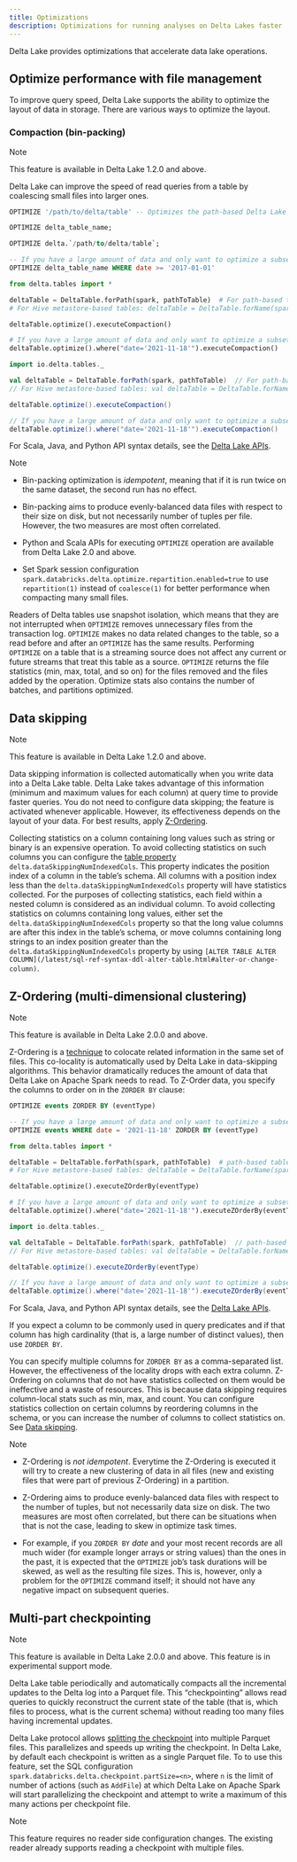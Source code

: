 ```yaml
---
title: Optimizations
description: Optimizations for running analyses on Delta Lakes faster
---
```


Delta Lake provides optimizations that accelerate data lake operations.

## Optimize performance with file management

To improve query speed, Delta Lake supports the ability to optimize the layout of data in storage. There are various ways to optimize the layout.

### Compaction (bin-packing)

<Info title="Note" level="info">
Note

This feature is available in Delta Lake 1.2.0 and above.
</Info>

Delta Lake can improve the speed of read queries from a table by coalescing small files into larger ones.

<CodeTabs>

```sql
OPTIMIZE '/path/to/delta/table' -- Optimizes the path-based Delta Lake table

OPTIMIZE delta_table_name;

OPTIMIZE delta.`/path/to/delta/table`;

-- If you have a large amount of data and only want to optimize a subset of it, you can specify an optional partition predicate using `WHERE`:
OPTIMIZE delta_table_name WHERE date >= '2017-01-01'
```

```python
from delta.tables import *

deltaTable = DeltaTable.forPath(spark, pathToTable)  # For path-based tables
# For Hive metastore-based tables: deltaTable = DeltaTable.forName(spark, tableName)

deltaTable.optimize().executeCompaction()

# If you have a large amount of data and only want to optimize a subset of it, you can specify an optional partition predicate using `where`
deltaTable.optimize().where("date='2021-11-18'").executeCompaction()
```

```scala
import io.delta.tables._

val deltaTable = DeltaTable.forPath(spark, pathToTable)  // For path-based tables
// For Hive metastore-based tables: val deltaTable = DeltaTable.forName(spark, tableName)

deltaTable.optimize().executeCompaction()

// If you have a large amount of data and only want to optimize a subset of it, you can specify an optional partition predicate using `where`
deltaTable.optimize().where("date='2021-11-18'").executeCompaction()
```

</CodeTabs>

For Scala, Java, and Python API syntax details, see the [Delta Lake APIs](/latest/delta-apidoc.html).

<Info title="Note" level="info">
Note

* Bin-packing optimization is _idempotent_, meaning that if it is run twice on the same dataset, the second run has no effect.

* Bin-packing aims to produce evenly-balanced data files with respect to their size on disk, but not necessarily number of tuples per file. However, the two measures are most often correlated.

* Python and Scala APIs for executing `OPTIMIZE` operation are available from Delta Lake 2.0 and above.

* Set Spark session configuration `spark.databricks.delta.optimize.repartition.enabled=true` to use `repartition(1)` instead of `coalesce(1)` for better performance when compacting many small files.
</Info>

Readers of Delta tables use snapshot isolation, which means that they are not interrupted when `OPTIMIZE` removes unnecessary files from the transaction log. `OPTIMIZE` makes no data related changes to the table, so a read before and after an `OPTIMIZE` has the same results. Performing `OPTIMIZE` on a table that is a streaming source does not affect any current or future streams that treat this table as a source. `OPTIMIZE` returns the file statistics (min, max, total, and so on) for the files removed and the files added by the operation. Optimize stats also contains the number of batches, and partitions optimized.

## Data skipping

<Info title="Note" level="info">
Note

This feature is available in Delta Lake 1.2.0 and above.
</Info>

Data skipping information is collected automatically when you write data into a Delta Lake table. Delta Lake takes advantage of this information (minimum and maximum values for each column) at query time to provide faster queries. You do not need to configure data skipping; the feature is activated whenever applicable. However, its effectiveness depends on the layout of your data. For best results, apply [Z-Ordering](/latest/optimizations-oss.html#-z-ordering-multi-dimensional-clustering).

Collecting statistics on a column containing long values such as string or binary is an expensive operation. To avoid collecting statistics on such columns you can configure the [table property](/latest/delta-batch.html#-table-properties) `delta.dataSkippingNumIndexedCols`. This property indicates the position index of a column in the table’s schema. All columns with a position index less than the `delta.dataSkippingNumIndexedCols` property will have statistics collected. For the purposes of collecting statistics, each field within a nested column is considered as an individual column. To avoid collecting statistics on columns containing long values, either set the `delta.dataSkippingNumIndexedCols` property so that the long value columns are after this index in the table’s schema, or move columns containing long strings to an index position greater than the `delta.dataSkippingNumIndexedCols` property by using `[ALTER TABLE ALTER COLUMN](/latest/sql-ref-syntax-ddl-alter-table.html#alter-or-change-column)`.

## Z-Ordering (multi-dimensional clustering)

<Info title="Note" level="info">
Note

This feature is available in Delta Lake 2.0.0 and above.
</Info>

Z-Ordering is a [technique](https://en.wikipedia.org/wiki/Z-order_curve) to colocate related information in the same set of files. This co-locality is automatically used by Delta Lake in data-skipping algorithms. This behavior dramatically reduces the amount of data that Delta Lake on Apache Spark needs to read. To Z-Order data, you specify the columns to order on in the `ZORDER BY` clause:

<CodeTabs>

```sql
OPTIMIZE events ZORDER BY (eventType)

-- If you have a large amount of data and only want to optimize a subset of it, you can specify an optional partition predicate by using "where".
OPTIMIZE events WHERE date = '2021-11-18' ZORDER BY (eventType)
```

```python
from delta.tables import *

deltaTable = DeltaTable.forPath(spark, pathToTable)  # path-based table
# For Hive metastore-based tables: deltaTable = DeltaTable.forName(spark, tableName)

deltaTable.optimize().executeZOrderBy(eventType)

# If you have a large amount of data and only want to optimize a subset of it, you can specify an optional partition predicate using `where`
deltaTable.optimize().where("date='2021-11-18'").executeZOrderBy(eventType)
```

```scala
import io.delta.tables._

val deltaTable = DeltaTable.forPath(spark, pathToTable)  // path-based table
// For Hive metastore-based tables: val deltaTable = DeltaTable.forName(spark, tableName)

deltaTable.optimize().executeZOrderBy(eventType)

// If you have a large amount of data and only want to optimize a subset of it, you can specify an optional partition predicate by using "where".
deltaTable.optimize().where("date='2021-11-18'").executeZOrderBy(eventType)
```

</CodeTabs>

For Scala, Java, and Python API syntax details, see the [Delta Lake APIs](/latest/delta-apidoc.html).

If you expect a column to be commonly used in query predicates and if that column has high cardinality (that is, a large number of distinct values), then use `ZORDER BY`.

You can specify multiple columns for `ZORDER BY` as a comma-separated list. However, the effectiveness of the locality drops with each extra column. Z-Ordering on columns that do not have statistics collected on them would be ineffective and a waste of resources. This is because data skipping requires column-local stats such as min, max, and count. You can configure statistics collection on certain columns by reordering columns in the schema, or you can increase the number of columns to collect statistics on. See [Data skipping](https://docs.delta.io/latest/optimizations-oss.html#-data-skipping).

<Info title="Note" level="info">
Note

* Z-Ordering is _not idempotent_. Everytime the Z-Ordering is executed it will try to create a new clustering of data in all files (new and existing files that were part of previous Z-Ordering) in a partition.

* Z-Ordering aims to produce evenly-balanced data files with respect to the number of tuples, but not necessarily data size on disk. The two measures are most often correlated, but there can be situations when that is not the case, leading to skew in optimize task times.

* For example, if you `ZORDER BY` _date_ and your most recent records are all much wider (for example longer arrays or string values) than the ones in the past, it is expected that the `OPTIMIZE` job’s task durations will be skewed, as well as the resulting file sizes. This is, however, only a problem for the `OPTIMIZE` command itself; it should not have any negative impact on subsequent queries.
</Info>

## Multi-part checkpointing

<Info title="Note" level="info">
Note

This feature is available in Delta Lake 2.0.0 and above. This feature is in experimental support mode.
</Info>

Delta Lake table periodically and automatically compacts all the incremental updates to the Delta log into a Parquet file. This “checkpointing” allows read queries to quickly reconstruct the current state of the table (that is, which files to process, what is the current schema) without reading too many files having incremental updates.

Delta Lake protocol allows [splitting the checkpoint](https://github.com/delta-io/delta/blob/master/PROTOCOL.md#checkpoints) into multiple Parquet files. This parallelizes and speeds up writing the checkpoint. In Delta Lake, by default each checkpoint is written as a single Parquet file. To to use this feature, set the SQL configuration `spark.databricks.delta.checkpoint.partSize=<n>`, where `n` is the limit of number of actions (such as `AddFile`) at which Delta Lake on Apache Spark will start parallelizing the checkpoint and attempt to write a maximum of this many actions per checkpoint file.

<Info title="Note" level="info">
Note

This feature requires no reader side configuration changes. The existing reader already supports reading a checkpoint with multiple files.
</Info>

